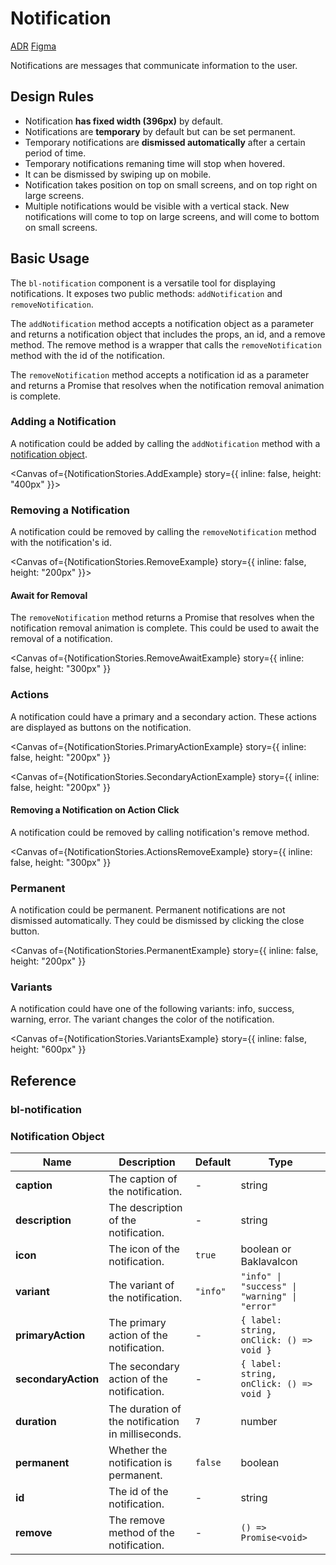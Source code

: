 
<Meta of={NotificationStories} />

# Notification

<bl-badge icon="document">[ADR](https://github.com/Trendyol/baklava/issues/141)</bl-badge>
<bl-badge icon="puzzle">[Figma](https://www.figma.com/file/RrcLH0mWpIUy4vwuTlDeKN/Baklava-Design-Guide?node-id=2790%3A13792)</bl-badge>

Notifications are messages that communicate information to the user.

## Design Rules

- Notification **has fixed width (396px)** by default.
- Notifications are **temporary** by default but can be set permanent.
- Temporary notifications are **dismissed automatically** after a certain period of time.
- Temporary notifications remaning time will stop when hovered.
- It can be dismissed by swiping up on mobile.
- Notification takes position on top on small screens, and on top right on large screens.
- Multiple notifications would be visible with a vertical stack. New notifications will come to top on large screens, and will come to bottom on small screens.

## Basic Usage

The `bl-notification` component is a versatile tool for displaying notifications. It exposes two public methods: `addNotification` and `removeNotification`.

The `addNotification` method accepts a notification object as a parameter and returns a notification object that includes the props, an id, and a remove method. The remove method is a wrapper that calls the `removeNotification` method with the id of the notification.

The `removeNotification` method accepts a notification id as a parameter and returns a Promise that resolves when the notification removal animation is complete.

### Adding a Notification

A notification could be added by calling the `addNotification` method with a [notification object](#notification-object).

<Canvas of={NotificationStories.AddExample} story={{ inline: false, height: "400px" }}></Canvas>

### Removing a Notification

A notification could be removed by calling the `removeNotification` method with the notification's id.

<Canvas of={NotificationStories.RemoveExample} story={{ inline: false, height: "200px" }}></Canvas>

#### Await for Removal

The `removeNotification` method returns a Promise that resolves when the notification removal animation is complete. This could be used to await the removal of a notification.

<Canvas
  of={NotificationStories.RemoveAwaitExample}
  story={{ inline: false, height: "300px" }}
></Canvas>

### Actions

A notification could have a primary and a secondary action. These actions are displayed as buttons on the notification.

<Canvas
  of={NotificationStories.PrimaryActionExample}
  story={{ inline: false, height: "200px" }}
></Canvas>
<Canvas
  of={NotificationStories.SecondaryActionExample}
  story={{ inline: false, height: "200px" }}
></Canvas>

#### Removing a Notification on Action Click

A notification could be removed by calling notification's remove method.

<Canvas
  of={NotificationStories.ActionsRemoveExample}
  story={{ inline: false, height: "300px" }}
></Canvas>

### Permanent

A notification could be permanent. Permanent notifications are not dismissed automatically. They could be dismissed by clicking the close button.

<Canvas
  of={NotificationStories.PermanentExample}
  story={{ inline: false, height: "200px" }}
></Canvas>

### Variants

A notification could have one of the following variants: info, success, warning, error. The variant changes the color of the notification.

<Canvas
  of={NotificationStories.VariantsExample}
  story={{ inline: false, height: "600px" }}
></Canvas>

## Reference

### bl-notification

<ArgsTable of="bl-notification" />

### Notification Object

| Name                | Description                                       | Default  | Type                                          |
| ------------------- | ------------------------------------------------- | -------- | --------------------------------------------- |
| **caption**         | The caption of the notification.                  | -        | string                                        |
| **description**     | The description of the notification.              | -        | string                                        |
| **icon**            | The icon of the notification.                     | `true`   | boolean or BaklavaIcon                        |
| **variant**         | The variant of the notification.                  | `"info"` | `"info" \| "success" \| "warning" \| "error"` |
| **primaryAction**   | The primary action of the notification.           | -        | `{ label: string, onClick: () => void }`      |
| **secondaryAction** | The secondary action of the notification.         | -        | `{ label: string, onClick: () => void }`      |
| **duration**        | The duration of the notification in milliseconds. | `7`      | number                                        |
| **permanent**       | Whether the notification is permanent.            | `false`  | boolean                                       |
| **id**              | The id of the notification.                       | -        | string                                        |
| **remove**          | The remove method of the notification.            | -        | `() => Promise<void>`                         |

